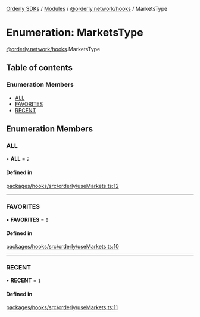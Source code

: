 [Orderly SDKs](/sdks/tech-doc/README) / [Modules](/sdks/tech-doc/modules) / [@orderly.network/hooks](/sdks/tech-doc/modules/orderly_network_hooks) / MarketsType

# Enumeration: MarketsType

[@orderly.network/hooks](/sdks/tech-doc/modules/orderly_network_hooks).MarketsType

## Table of contents

### Enumeration Members

- [ALL](/sdks/tech-doc/enums/orderly_network_hooks.MarketsType#all)
- [FAVORITES](/sdks/tech-doc/enums/orderly_network_hooks.MarketsType#favorites)
- [RECENT](/sdks/tech-doc/enums/orderly_network_hooks.MarketsType#recent)

## Enumeration Members

### ALL

• **ALL** = ``2``

#### Defined in

[packages/hooks/src/orderly/useMarkets.ts:12](https://github.com/OrderlyNetwork/js-sdk/blob/bc7eb1a/packages/hooks/src/orderly/useMarkets.ts#L12)

___

### FAVORITES

• **FAVORITES** = ``0``

#### Defined in

[packages/hooks/src/orderly/useMarkets.ts:10](https://github.com/OrderlyNetwork/js-sdk/blob/bc7eb1a/packages/hooks/src/orderly/useMarkets.ts#L10)

___

### RECENT

• **RECENT** = ``1``

#### Defined in

[packages/hooks/src/orderly/useMarkets.ts:11](https://github.com/OrderlyNetwork/js-sdk/blob/bc7eb1a/packages/hooks/src/orderly/useMarkets.ts#L11)
